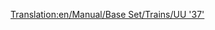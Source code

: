 [[Translation:en/Manual/Base Set/Trains/UU '37']]
{{nl/Manual/Base Set/Trains/Treinen|Naam=UU "37"
|Afbeelding=[[File:en/Manual/Base Set/Trains/Uu37.png]]
|Kosten=£19,921 ($39.842)
|Snelheid=144 km/h (90 mph)
|Gewicht=101 t
|Kracht= 1,750 hp (1.305 kW)
|Onderhoudskosten=£1,828 ($3.656)
|Ontworpen=1959
|Levensduur=20
|Capaciteit=N/A
|Omschrijving=
|Real-life=This is a renamed version of the [https://www.wikipedia.org/wiki/British Rail Class 37 British Rail Class 37].
}}